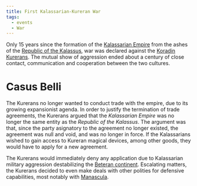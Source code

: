 ```yaml
---
title: First Kalassarian-Kureran War
tags:
  - events
  - War
---
```


Only 15 years since the formation of the
[Kalassarian Empire](/world/organizations/kalassarian-empire/) from the ashes of
the [Republic of the Kalassus](/world/organizations/republic-of-the-kalassus/),
war was declared against the
[Koradin Kurerans](/world/ethnicities/koradin-kurerans/). The mutual show of
aggression ended about a century of close contact, communication and cooperation
between the two cultures.

# Casus Belli

The Kurerans no longer wanted to conduct trade with the empire, due to its
growing expansionist agenda. In order to justify the termination of trade
agreements, the Kurerans argued that the *Kalassarian Empire* was no longer the
same entity as the *Republic of the Kalassus*. The argument was that, since the
party asignatory to the agreement no longer existed, the agreement was null and
void, and was no longer in force. If the Kalassarians wished to gain access to
Kureran magical devices, among other goods, they would have to apply for a new
agreement.

The Kurerans would immediately deny any application due to Kalassarian military
aggression destabilizing the [Beteran continent](/world/locations/betera/).
Escalating matters, the Kurerans decided to even make deals with other polities
for defensive capabilities, most notably with
[Manascula](/world/locations/manascula/).

<Incomplete />
